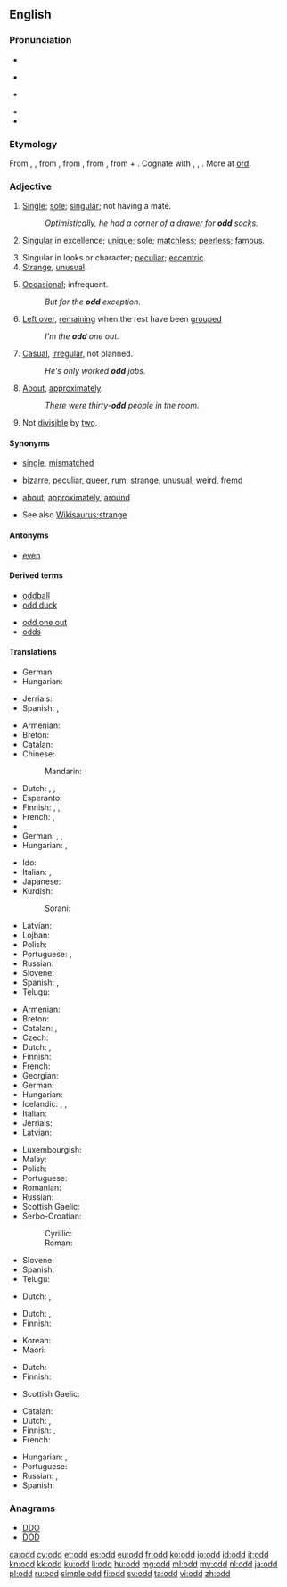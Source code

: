 {{also|odds|Odd}}
==English==

===Pronunciation===
* {{enPR|ŏd}}
* {{a|UK}} {{IPA|/ɒd/}} {{X-SAMPA|/Qd/}}
* {{a|US}} {{IPA|/ɑd/}} {{X-SAMPA|/Ad/}}
* {{audio|en-us-odd.ogg|Audio (US)}}
* {{rhymes|ɒd}}

===Etymology===
From {{etyl|enm|en}} {{term|od|lang=enm|sc=Latn}}, {{term|odde||odd, single|lang=enm|sc=Latn}}, from {{etyl|non|en}} {{term|oddi||third or additional number, triangle|lang=non|sc=Latn}}, from {{term|oddr||point of a weapon|lang=non|sc=Latn}}, from {{etyl|gem-pro|en}} {{recons|uzdaz||point|lang=gem-pro}}, from {{etyl|ine-pro|en}} {{recons|wes-||to stick, prick, pierce, sting|lang=ine-pro}} + {{etyl|ine-pro|en}} {{recons|dʰe-||to set, place|lang=ine-pro}}. Cognate with {{etyl|is|-}} {{term|oddi||triangle, point of land, odd number|lang-is}}, {{etyl|sv|-}} {{term|udd||a point|lang=sv|sc=Latn}}, {{etyl|ang|-}} {{term|ord||a point|lang=ang}}. More at [[ord]].

===Adjective===
{{en-adj|-|er}}

# {{context|not comparable|lang=en}} [[single|Single]]; [[sole]]; [[singular]]; not having a mate.
#: ''Optimistically, he had a corner of a drawer for '''odd''' socks.''
# {{context|obsolete|lang=en}} [[singular|Singular]] in excellence; [[unique]]; sole; [[matchless]]; [[peerless]]; [[famous]].
# Singular in looks or character; [[peculiar]]; [[eccentric]].
# [[strange|Strange]], [[unusual]].
# {{context|not comparable|lang=en}} [[occasional|Occasional]]; infrequent.
#: ''But for the '''odd''' exception.''
# {{context|not comparable|lang=en}} [[left over|Left over]], [[remain]]ing when the rest have been [[grouped]]
#: ''I'm the '''odd''' one out.''
# {{context|not comparable|lang=en}} [[casual|Casual]], [[irregular]], not planned.
#: ''He's only worked '''odd''' jobs.''
# {{context|not comparable|in combination with a number|not comparable|lang=en}} [[about|About]], [[approximately]].
#: ''There were thirty-'''odd''' people in the room.''
# {{context|not comparable|lang=en}} Not [[divisible]] by [[two]].

====Synonyms====
* {{sense|not having a mate}} [[single]], [[mismatched]]
* {{sense|strange}} [[bizarre]], [[peculiar]], [[queer]], [[rum]], [[strange]], [[unusual]], [[weird]], [[fremd]]
* {{sense|about}} [[about]], [[approximately]], [[around]]
* See also [[Wikisaurus:strange]]

====Antonyms====
* {{sense|not divisible by two}} [[even]]

====Derived terms====
{{rel-top|Terms derived from ''odd''}}
* [[oddball]]
* [[odd duck]]
{{rel-mid}}
* [[odd one out]]
* [[odds]]
{{rel-bottom}}

====Translations====
{{trans-top|not having a mate}}
* German: {{t+|de|einzeln}}
* Hungarian: {{t+|hu|páratlan}}
{{trans-mid}}
* Jèrriais: {{tø|roa-jer|dêpathié}}
* Spanish: {{t+|es|guacho}}, {{t-|es|desparejado}}
{{trans-bottom}}

{{trans-top|strange}}
* Armenian: {{t-|hy|տարօրինակ|tr=taròrinak}}
* Breton: {{t-|br|Iskis}}
* Catalan: {{t+|ca|estrany|m}}
* Chinese:
*: Mandarin: {{t|cmn|奇怪|tr=qí quài}}
* Dutch: {{t+|nl|vreemd}}, {{t+|nl|merkwaardig}}, {{t+|nl|raar}}
* Esperanto: {{t-|eo|stranga}}
* Finnish: {{t+|fi|outo}}, {{t+|fi|kummallinen}}, {{t+|fi|omituinen}}
* French: {{t+|fr|bizarre}}, {{t+|fr|étrange}}
* {{trreq|Georgian}}
* German: {{t+|de|seltsam}}, {{t+|de|merkwürdig}}, {{t+|de|komisch}}
* Hungarian: {{t+|hu|furcsa}},  {{t+|hu|fura}}
{{trans-mid}}
* Ido: {{t+|io|baroka}}
* Italian: {{t+|it|strano}}, {{t+|it|strambo}}
* Japanese: {{t+|ja|変|tr=へん, hen}}
* Kurdish:
*: Sorani: {{t-|ku|سه‌یر|tr=sair|sc=ku-Arab}}
* Latvian: {{t-|lv|dīvains}}
* Lojban: {{t+|jbo|cizra}}
* Polish: {{t+|pl|dziwny}}
* Portuguese: {{t+|pt|estranho}}, {{t+|pt|raro}}
* Russian: {{t+|ru|странный}}
* Slovene: {{t+|sl|čuden}}
* Spanish: {{t+|es|extraño}}, {{t+|es|raro}}
* Telugu: {{t-|te|విలక్షణమైన|tr=vilakshaNamaina}}
{{trans-bottom}}

{{trans-top|not divisible by two}}
* Armenian: {{t-|hy|կենտ|tr=kent}}
* Breton: {{t-|br|impar}}
* Catalan: {{t-|ca|imparell}}, {{t-|ca|senar}}
* Czech: {{t+|cs|lichý|m}}
* Dutch: {{t+|nl|oneven}}, {{t-|nl|onpaar}}
* Finnish: {{t+|fi|pariton}}
* French: {{t+|fr|impair}}
* Georgian: {{t|ka|კენტი|sc=Geor}}
* German: {{t+|de|ungerade}}
* Hungarian: {{t+|hu|páratlan}}
* Icelandic: {{t-|is|odda-}}, {{t-|is|ójafn}}, {{t+|is|hvass}}
* Italian: {{t-|it|dispari}}
* Jèrriais: {{tø|roa-jer|fâlot}}
* Latvian: {{t-|lv|nepāra}}
{{trans-mid}}
* Luxembourgish: {{t-|lb|ongerued}}
* Malay: {{t-|ms|ganjil}}
* Polish: {{t-|pl|nieparzysty}}
* Portuguese: {{t+|pt|ímpar}}
* Romanian: {{t-|ro|impar}}
* Russian: {{t+|ru|нечётный}}
* Scottish Gaelic: {{t-|gd|còrr}}
* Serbo-Croatian:
*: Cyrillic: {{t-|sh|непаран}}
*: Roman: {{t-|sh|neparan}}
* Slovene: {{t-|sl|lih}}
* Spanish: {{t-|es|impar}}
* Telugu: {{t+|te|బేసి|tr=baesi}}
{{trans-bottom}}

{{trans-top|rare: but for the odd exception}}
* Dutch: {{t+|nl|uitzonderlijk}}, {{t+|nl|zeldzaam}}
{{trans-mid}}
{{trans-bottom}}

{{trans-top|left over after others have been grouped}}
* Dutch: {{t+|nl|overblijvend}}, {{t+|nl|resterend}}
* Finnish: {{t+|fi|pariton}}
{{trans-mid}}
* Korean: {{t-|ko|우수리|tr=usuri}}
* Maori: {{t|mi|makere}}
{{trans-bottom}}

{{trans-top|casual, irregular}}
* Dutch: {{t-|nl|onregelmatig}}
* Finnish: {{t+|fi|satunnainen}}
{{trans-mid}}
* Scottish Gaelic: {{t-|gd|corra}}
{{trans-bottom}}

{{trans-top|about}}
* Catalan: {{t-|ca|aproximadament}}
* Dutch: {{t-|nl|bij benadering}}, {{t+|nl|ongeveer}}
* Finnish: {{t+|fi|noin}}, {{t+|fi|suunnilleen}}
* French: {{t+|fr|à peu près}}
{{trans-mid}}
* Hungarian: {{t+|hu|valahány}},  {{t+|hu|egynéhány}}
* Portuguese: {{t+|pt|aproximadamente}}
* Russian: {{t+|ru|около}}, {{t+|ru|приблизительно}}
* Spanish: {{t+|es|aproximadamente}}
{{trans-bottom}}

===Anagrams===
* [[DDO#English|DDO]]
* [[DOD#English|DOD]]

[[ca:odd]]
[[cy:odd]]
[[et:odd]]
[[es:odd]]
[[eu:odd]]
[[fr:odd]]
[[ko:odd]]
[[io:odd]]
[[id:odd]]
[[it:odd]]
[[kn:odd]]
[[kk:odd]]
[[ku:odd]]
[[li:odd]]
[[hu:odd]]
[[mg:odd]]
[[ml:odd]]
[[my:odd]]
[[nl:odd]]
[[ja:odd]]
[[pl:odd]]
[[ru:odd]]
[[simple:odd]]
[[fi:odd]]
[[sv:odd]]
[[ta:odd]]
[[vi:odd]]
[[zh:odd]]